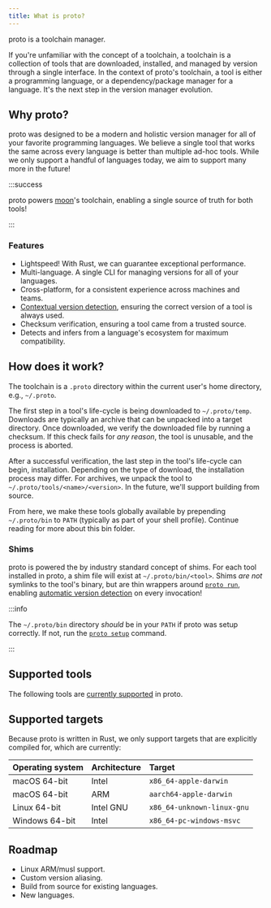 ```yaml
---
title: What is proto?
---
```



<HeaderLabel text="3 min" />

proto is a toolchain manager.

If you're unfamiliar with the concept of a toolchain, a toolchain is a collection of tools that are
downloaded, installed, and managed by version through a single interface. In the context of proto's
toolchain, a tool is either a programming language, or a dependency/package manager for a language.
It's the next step in the version manager evolution.

## Why proto?

proto was designed to be a modern and holistic version manager for all of your favorite programming
languages. We believe a single tool that works the same across every language is better than
multiple ad-hoc tools. While we only support a handful of languages today, we aim to support many
more in the future!

:::success

proto powers [moon](/moon)'s toolchain, enabling a single source of truth for both tools!

:::

### Features

- Lightspeed! With Rust, we can guarantee exceptional performance.
- Multi-language. A single CLI for managing versions for all of your languages.
- Cross-platform, for a consistent experience across machines and teams.
- [Contextual version detection](./proto/detection), ensuring the correct version of a tool is
  always used.
- Checksum verification, ensuring a tool came from a trusted source.
- Detects and infers from a language's ecosystem for maximum compatibility.

## How does it work?

The toolchain is a `.proto` directory within the current user's home directory, e.g., `~/.proto`.

The first step in a tool's life-cycle is being downloaded to `~/.proto/temp`. Downloads are
typically an archive that can be unpacked into a target directory. Once downloaded, we verify the
downloaded file by running a checksum. If this check fails for _any reason_, the tool is unusable,
and the process is aborted.

After a successful verification, the last step in the tool's life-cycle can begin, installation.
Depending on the type of download, the installation process may differ. For archives, we unpack the
tool to `~/.proto/tools/<name>/<version>`. In the future, we'll support building from source.

From here, we make these tools globally available by prepending `~/.proto/bin` to `PATH` (typically
as part of your shell profile). Continue reading for more about this bin folder.

### Shims

proto is powered the by industry standard concept of shims. For each tool installed in proto, a shim
file will exist at `~/.proto/bin/<tool>`. Shims _are not_ symlinks to the tool's binary, but are
thin wrappers around [`proto run`](./proto/commands/run), enabling
[automatic version detection](./proto/detection) on every invocation!

:::info

The `~/.proto/bin` directory _should_ be in your `PATH` if proto was setup correctly. If not, run
the [`proto setup`](./proto/commands/setup) command.

:::

## Supported tools

The following tools are [currently supported](./proto/tools) in proto.

<ToolsGrid />

## Supported targets

Because proto is written in Rust, we only support targets that are explicitly compiled for, which
are currently:

| Operating system | Architecture | Target                     |
| :--------------- | :----------- | :------------------------- |
| macOS 64-bit     | Intel        | `x86_64-apple-darwin`      |
| macOS 64-bit     | ARM          | `aarch64-apple-darwin`     |
| Linux 64-bit     | Intel GNU    | `x86_64-unknown-linux-gnu` |
| Windows 64-bit   | Intel        | `x86_64-pc-windows-msvc`   |

<!--
| Linux 64-bit     | ARM GNU      | `aarch64-unknown-linux-gnu` |
| Linux 64-bit     | Intel musl   | `x86_64-unknown-linux-musl` |
| Linux 64-bit     | ARM musl     | `aarch64-unknown-linux-musl` | -->

## Roadmap

- Linux ARM/musl support.
- Custom version aliasing.
- Build from source for existing languages.
- New languages.

